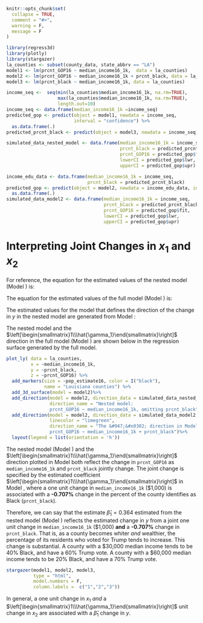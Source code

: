 ```r
knitr::opts_chunk$set(
  collapse = TRUE,
  comment = "#>", 
  warning = F,
  message = F
)
```

```r
library(regress3d)
library(plotly)
library(stargazer)
la_counties <- subset(county_data, state_abbrv == "LA")
model1 <- lm(prcnt_GOP16 ~ median_income16_1k,  data = la_counties)
model2 <- lm(prcnt_GOP16 ~ median_income16_1k + prcnt_black, data = la_counties)
model3 <- lm(prcnt_black ~ median_income16_1k, data = la_counties)

income_seq <-  seq(min(la_counties$median_income16_1k, na.rm=TRUE),
                   max(la_counties$median_income16_1k, na.rm=TRUE),
                   length.out=10) 
income_seq <- data.frame(median_income16_1k =income_seq)
predicted_gop <- predict(object = model1, newdata = income_seq, 
                         interval = "confidence") %>%
  as.data.frame(.)
predicted_prcnt_black <- predict(object = model3, newdata = income_seq)

simulated_data_nested_model <- data.frame(median_income16_1k = income_seq,
                                          prcnt_black = predicted_prcnt_black,
                                          prcnt_GOP16 = predicted_gop$fit,
                                          lowerCI = predicted_gop$lwr,
                                          upperCI = predicted_gop$upr)

income_edu_data <- data.frame(median_income16_1k = income_seq,
                              prcnt_black = predicted_prcnt_black)
predicted_gop <- predict(object = model2, newdata = income_edu_data, interval = "confidence") %>%
  as.data.frame(.)
simulated_data_model2 <- data.frame(median_income16_1k = income_seq,
                                    prcnt_black = predicted_prcnt_black,
                                    prcnt_GOP16 = predicted_gop$fit,
                                    lowerCI = predicted_gop$lwr,
                                    upperCI = predicted_gop$upr)

```

# Interpreting Joint Changes in $x_1$ and $x_2$ {#sec-jointdir}

For reference, the equation for the estimated values of the nested model (Model \ref{ypredbyx1}) is:

\begin{align}
\hat{y} =& \hat{\beta}_1 x_1 + \hat{\beta}_0. \label{ypredbyx1} \\
\hat{\text{prcnt-GOP16}} =& \hat{\beta}_1*\text{median-income16-1k} + \hat{\beta}_0. \nonumber
\end{align}

The equation for the estimated values of the full model (Model \ref{ypredbyx1x2}) is:

\begin{align}
\hat{y} =& \hat{\beta}'_1 x_1 +\hat{\beta}'_2 x_2 + \hat{\beta}'_0 \label{ypredbyx1x2} \\
\hat{\text{prcnt-GOP16}} =& \hat{\beta}'_1*\text{median-income16-1k} +\hat{\beta}'_2*\text{prcnt-black} + \hat{\beta}'_0. \nonumber
\end{align}

The estimated values for the model that defines the direction of the change in $y$ in the nested model are generated from Model \ref{x1predbyx2}:

\begin{align}
\hat{x}_2 =& \hat{\gamma}_1 x_1 + \hat{\gamma}_0 \label{x1predbyx2} \\
\hat{\text{prcnt-black}} =& \hat{\gamma}_1*\text{median-income16-1k} + \hat{\gamma}_0. \nonumber
\end{align}

The nested model and the $\left[\begin{smallmatrix}1\\\hat{\gamma_1}\end{smallmatrix}\right]$ direction in the full model (Model \ref{ypredbyx1x2}) are shown below in the regression surface generated by the full model.

```r
plot_ly( data = la_counties,
         x = ~median_income16_1k,
         y = ~prcnt_black,
         z = ~prcnt_GOP16) %>%
  add_markers(size = ~pop_estimate16, color = I("black"),
              name = "Louisiana counties") %>%
  add_3d_surface(model = model2)%>%
  add_direction(model = model2, direction_data = simulated_data_nested_model,
                direction_name = "Nested model:
                prcnt_GOP16 ~ median_income16_1k, omitting prcnt_black") %>%
  add_direction(model = model2, direction_data = simulated_data_model2,
                linecolor = "limegreen",
                direction_name = "The &#947;&#x0302; direction in Model 2:
                prcnt_GOP16 ~ median_income16_1k + prcnt_black")%>%
  layout(legend = list(orientation = 'h'))
```

The nested model (Model \ref{ypredbyx1}) and the $\left[\begin{smallmatrix}1\\\hat{\gamma_1}\end{smallmatrix}\right]$ direction plotted in Model \ref{ypredbyx1x2} both reflect the change in `prcnt_GOP16` as `median_income16_1k` and `prcnt_black` jointly change. The joint change is specified by the estimated coefficient $\left[\begin{smallmatrix}1\\\hat{\gamma_1}\end{smallmatrix}\right]$ in Model \ref{x1predbyx2}, where a one unit change in `median_income16_1k` (\$1,000) is associated with a **-0.707%** change in the percent of the county identifies as Black (`prcnt_black`).

Therefore, we can say that the estimate $\hat{\beta}_1 = 0.364$ estimated from the nested model (Model \ref{ypredbyx1}) reflects the estimated change in $y$ from  a joint one unit change in `median_income16_1k` (\$1,000) **and** a **-0.707%** change in `prcnt_black`. That is, as a county becomes whiter *and* wealthier, the percentage of its residents who voted for Trump tends to increase. This change is substantial. A county with a \$30,000 median income tends to be 40\% Black, and have a 60\% Trump vote. A county with a \$60,000 median income tends to be 20\% Black, and have a 70\% Trump vote. 

```r
stargazer(model1, model2, model3, 
          type = "html",
          model.numbers = F,
          column.labels =  c("1","2","3"))
```

In general, a one unit change in $x_1$ *and* a $\left[\begin{smallmatrix}1\\\hat{\gamma_1}\end{smallmatrix}\right]$ unit change in $x_2$ are associated with a $\hat{\beta}_1$ change in $y$.






